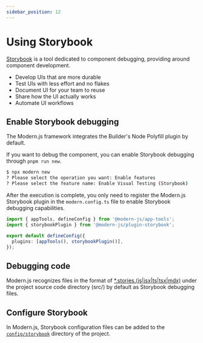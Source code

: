 ```yaml
---
sidebar_position: 12
---
```


# Using Storybook

[Storybook](https://storybook.js.org/) is a tool dedicated to component debugging, providing around component development.

- Develop UIs that are more durable
- Test UIs with less effort and no flakes
- Document UI for your team to reuse
- Share how the UI actually works
- Automate UI workflows

## Enable Storybook debugging

The Modern.js framework integrates the Builder's Node Polyfill plugin by default.

If you want to debug the component, you can enable Storybook debugging through `pnpm run new`.

```bash
$ npx modern new
? Please select the operation you want: Enable features
? Please select the feature name: Enable Visual Testing (Storybook)
```

After the execution is complete, you only need to register the Modern.js Storybook plugin in the `modern.config.ts` file to enable Storybook debugging capabilities.

```ts title="modern.config.ts"
import { appTools, defineConfig } from '@modern-js/app-tools';
import { storybookPlugin } from '@modern-js/plugin-storybook';

export default defineConfig({
  plugins: [appTools(), storybookPlugin()],
});
```

## Debugging code

Modern.js recognizes files in the format of [\*.stories.(js|jsx|ts|tsx|mdx)](/apis/app/hooks/src/stories.html) under the project source code directory (src/) by default as Storybook debugging files.

## Configure Storybook

In Modern.js, Storybook configuration files can be added to the [`config/storybook`](/apis/app/hooks/config/storybook.html) directory of the project.
